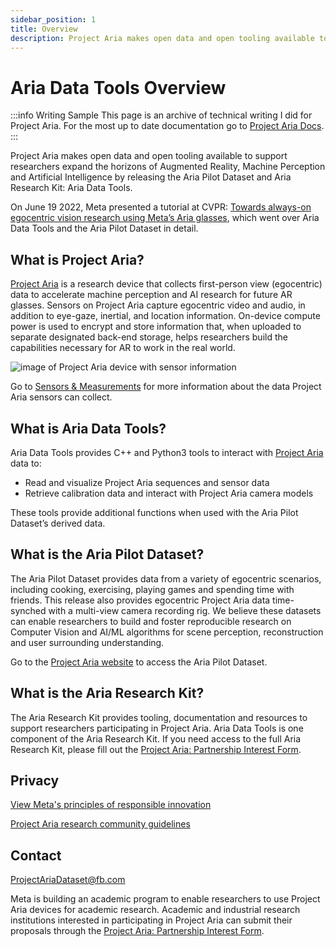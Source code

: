 ```yaml
---
sidebar_position: 1
title: Overview
description: Project Aria makes open data and open tooling available to support researchers expand the horizons of Augmented Reality, Machine Perception and Artificial Intelligence
---
```

# Aria Data Tools Overview

:::info Writing Sample
This page is an archive of technical writing I did for Project Aria. For the most up to date documentation go to [Project Aria Docs](https://facebookresearch.github.io/projectaria_tools/docs/intro).
:::


Project Aria makes open data and open tooling available to support researchers expand the horizons of Augmented Reality, Machine Perception and Artificial Intelligence by releasing the Aria Pilot Dataset and Aria Research Kit: Aria Data Tools.

On June 19 2022, Meta presented a tutorial at CVPR: [Towards always-on egocentric vision research using Meta’s Aria glasses](https://ariatutorial2022.github.io/), which went over Aria Data Tools and the Aria Pilot Dataset in detail.

## What is Project Aria?

[Project Aria](https://about.facebook.com/realitylabs/projectaria/) is a research device that collects first-person view (egocentric) data to accelerate machine perception and AI research for future AR glasses. Sensors on Project Aria capture egocentric video and audio, in addition to eye-gaze, inertial, and location information. On-device compute power is used to encrypt and store information that, when uploaded to separate designated back-end storage, helps researchers build the capabilities necessary for AR to work in the real world.


![image of Project Aria device with sensor information](/img/adt/Aria-technical-specs.jpeg)

Go to [Sensors & Measurements](sensors-measurements.mdx) for more information about the data Project Aria sensors can collect.

## What is Aria Data Tools?

Aria Data Tools provides C++ and Python3 tools to interact with [Project Aria](https://about.facebook.com/realitylabs/projectaria/) data to:

* Read and visualize Project Aria sequences and sensor data
* Retrieve calibration data and interact with Project Aria camera models

These tools provide additional functions when used with the Aria Pilot Dataset’s derived data.

## What is the Aria Pilot Dataset?

The Aria Pilot Dataset provides data from a variety of egocentric scenarios, including cooking, exercising, playing games and spending time with friends. This release also provides egocentric Project Aria data time-synched with a multi-view camera recording rig. We believe these datasets can enable researchers to build and foster reproducible research on Computer Vision and AI/ML algorithms for scene perception, reconstruction and user surrounding understanding.

Go to the [Project Aria website](https://about.facebook.com/realitylabs/projectaria/datasets) to access the Aria Pilot Dataset.

## What is the Aria Research Kit?
The Aria Research Kit provides tooling, documentation and resources to support researchers participating in Project Aria. Aria Data Tools is one component of the Aria Research Kit. If you need access to the full Aria Research Kit, please fill out the [Project Aria: Partnership Interest Form](https://docs.google.com/forms/d/e/1FAIpQLSdA4Rba4nmsr18VkBcBCCwRnWLgBtX7KoCDH-uWfRdrBxTG1A/viewform).

## Privacy

[View Meta's principles of responsible innovation](https://about.facebook.com/realitylabs/responsible-innovation-principles/)

[Project Aria research community guidelines](https://about.facebook.com/realitylabs/projectaria/community-guidelines/)

## Contact

ProjectAriaDataset@fb.com

Meta is building an academic program to enable researchers to use Project Aria devices for academic research. Academic and industrial research institutions interested in participating in Project Aria can submit their proposals through the [Project Aria: Partnership Interest Form](https://docs.google.com/forms/d/e/1FAIpQLSdA4Rba4nmsr18VkBcBCCwRnWLgBtX7KoCDH-uWfRdrBxTG1A/viewform).